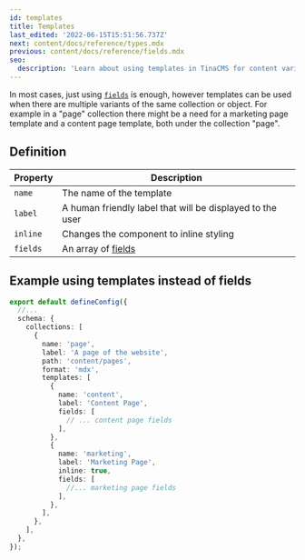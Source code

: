 ```yaml
---
id: templates
title: Templates
last_edited: '2022-06-15T15:51:56.737Z'
next: content/docs/reference/types.mdx
previous: content/docs/reference/fields.mdx
seo:
  description: 'Learn about using templates in TinaCMS for content variants, including definitions and examples.'
---
```


In most cases, just using [`fields`](/docs/reference/fields/) is enough, however templates can be used when there are multiple variants of the same collection or object. For example in a "page" collection there might be a need for a marketing page template and a content page template, both under the collection "page".

## Definition

| Property | Description                                               |
| -------- | --------------------------------------------------------- |
| `name`   | The name of the template                                  |
| `label`  | A human friendly label that will be displayed to the user |
| `inline` | Changes the component to inline styling                   |
| `fields` | An array of [fields](/docs/reference/fields/)             |

## Example using templates instead of fields

```ts
export default defineConfig({
  //...
  schema: {
    collections: [
      {
        name: 'page',
        label: 'A page of the website',
        path: 'content/pages',
        format: 'mdx',
        templates: [
          {
            name: 'content',
            label: 'Content Page',
            fields: [
              // ... content page fields
            ],
          },
          {
            name: 'marketing',
            label: 'Marketing Page',
            inline: true,
            fields: [
              //... marketing page fields
            ],
          },
        ],
      },
    ],
  },
});
```
